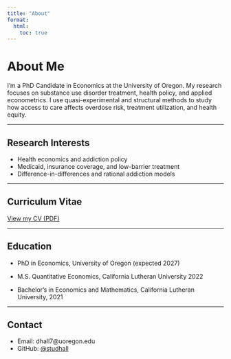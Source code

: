 ```yaml
---
title: "About"
format:
  html:
    toc: true
---
```


# About Me

I’m a PhD Candidate in Economics at the University of Oregon. My research focuses on substance use disorder treatment, health policy, and applied econometrics. I use quasi-experimental and structural methods to study how access to care affects overdose risk, treatment utilization, and health equity.

------------------------------------------------------------------------

## Research Interests

-   Health economics and addiction policy
-   Medicaid, insurance coverage, and low-barrier treatment
-   Difference-in-differences and rational addiction models

------------------------------------------------------------------------

## Curriculum Vitae

[View my CV (PDF)](cv/Hall_CV_Current.pdf)

------------------------------------------------------------------------

## Education

-   PhD in Economics, University of Oregon (expected 2027)

-   M.S. Quantitative Economics, California Lutheran University 2022\

-   Bachelor's in Economics and Mathematics, California Lutheran University, 2021

------------------------------------------------------------------------

## Contact

-   Email: dhall7\@uoregon.edu\
-   GitHub: [\@studhall](https://github.com/studhall)\
